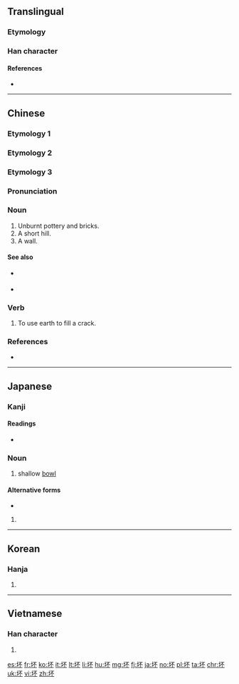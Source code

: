 {{also|壞}}
==Translingual==
{{Han simplified forms|壞|壊|坏}}
{{stroke order|strokes=7}}

===Etymology===
{{Han simp|壞|f=褱|t=不}}

===Han character===
{{Han char|rn=32|rad=土|as=04|sn=7|four=41190|canj=GMF|ids=⿰土不}}

====References====
* {{Han ref|kx=0225.140|dkj=04930|dj=0460.050|hdz=10421.110|uh=574F|ud=22351|bh=A7A5|bd=42917}}

----

==Chinese==

===Etymology 1===
{{zh-see|壞}}

===Etymology 2===
{{zh-see|坯|v}}

===Etymology 3===
{{zh-forms}}

===Pronunciation===
{{zh-pron
|m=peí
|oc=y
|mc=y
|cat=n,v
}}

===Noun===
{{zh-noun}}

# Unburnt pottery and bricks.
# A short hill.
# A wall.

====See also====
* {{sense|unburnt pottery}} {{zh-l|坯}}
* {{sense|hill}} {{zh-l|坯}}

===Verb===
{{zh-verb}}

# To use earth to fill a crack.

===References===
* {{R:twedu|A00755}}

----

==Japanese==

===Kanji===
{{ja-kanji|grade=|rs=土04}}

====Readings====
* {{ja-readings|on=[[はい]] (hai)|kun=[[おか]] (oka), [[つき]] (tsuki)}}

===Noun===
{{ja-noun|つき}}

# {{cx|archaic|lang=ja|sort=つき}} shallow [[bowl]]

====Alternative forms====
* {{l|ja|杯}}

{{ja-noun|さかずき}}

# {{alternative form of|盃|lang=ja}}

----

==Korean==

===Hanja===
{{ko-hanja|hangeul=배|mr=pae}}

# {{defn|lang=ko|sort=土04}}

----

==Vietnamese==

===Han character===
{{vi-hantu|[[hoại]]|rs=土04}}

# {{defn|lang=vi|sort=土04}}

[[es:坏]]
[[fr:坏]]
[[ko:坏]]
[[it:坏]]
[[lt:坏]]
[[li:坏]]
[[hu:坏]]
[[mg:坏]]
[[fj:坏]]
[[ja:坏]]
[[no:坏]]
[[pl:坏]]
[[ta:坏]]
[[chr:坏]]
[[uk:坏]]
[[vi:坏]]
[[zh:坏]]